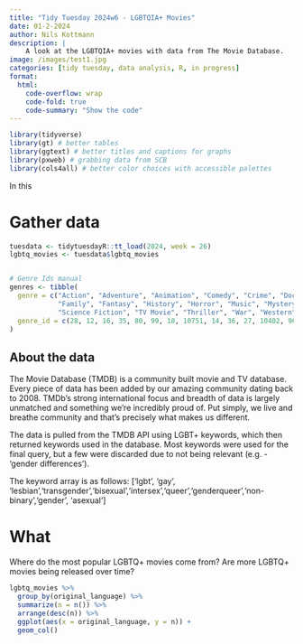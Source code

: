 ```yaml
---
title: "Tidy Tuesday 2024w6 - LGBTQIA+ Movies"
date: 01-2-2024 
author: Nils Kottmann
description: |
    A look at the LGBTQIA+ movies with data from The Movie Database.
image: /images/test1.jpg
categories: [tidy tuesday, data analysis, R, in progress]
format: 
  html:
    code-overflow: wrap
    code-fold: true
    code-summary: "Show the code"
---
```



```r
library(tidyverse)
library(gt) # better tables
library(ggtext) # better titles and captions for graphs
library(pxweb) # grabbing data from SCB
library(cols4all) # better color choices with accessible palettes
```

In this 


# Gather data

```r
tuesdata <- tidytuesdayR::tt_load(2024, week = 26)
lgbtq_movies <- tuesdata$lgbtq_movies


# Genre Ids manual
genres <- tibble(
  genre = c("Action", "Adventure", "Animation", "Comedy", "Crime", "Documentary", "Drama",
            "Family", "Fantasy", "History", "Horror", "Music", "Mystery", "Romance",
            "Science Fiction", "TV Movie", "Thriller", "War", "Western"),
  genre_id = c(28, 12, 16, 35, 80, 99, 18, 10751, 14, 36, 27, 10402, 9648, 10749, 878, 10770, 53, 10752, 37)
)
```


::: {.callout-note}
# About the data
The Movie Database (TMDB) is a community built movie and TV database. Every piece of data has been added by our amazing community dating back to 2008. TMDb's strong international focus and breadth of data is largely unmatched and something we're incredibly proud of. Put simply, we live and breathe community and that's precisely what makes us different.

The data is pulled from the TMDB API using LGBT+ keywords, which then returned keywords used in the database. Most keywords were used for the final query, but a few were discarded due to not being relevant (e.g. - 'gender differences').

The keyword array is as follows: ['lgbt', 'gay', 'lesbian','transgender','bisexual','intersex','queer','genderqueer','non-binary','gender', 'asexual']
:::


# What 

Where do the most popular LGBTQ+ movies come from? Are more LGBTQ+ movies being released over time?



```r
lgbtq_movies %>%
  group_by(original_language) %>% 
  summarize(n = n()) %>% 
  arrange(desc(n)) %>% 
  ggplot(aes(x = original_language, y = n)) +
  geom_col()
```